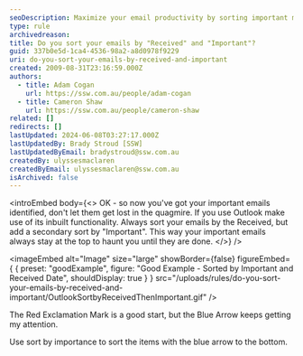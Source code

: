 ```yaml
---
seoDescription: Maximize your email productivity by sorting important messages received at the top with Outlook's built-in functionality.
type: rule
archivedreason:
title: Do you sort your emails by "Received" and "Important"?
guid: 337b0e5d-1ca4-4536-98a2-a8d0978f9229
uri: do-you-sort-your-emails-by-received-and-important
created: 2009-08-31T23:16:59.000Z
authors:
  - title: Adam Cogan
    url: https://ssw.com.au/people/adam-cogan
  - title: Cameron Shaw
    url: https://ssw.com.au/people/cameron-shaw
related: []
redirects: []
lastUpdated: 2024-06-08T03:27:17.000Z
lastUpdatedBy: Brady Stroud [SSW]
lastUpdatedByEmail: bradystroud@ssw.com.au
createdBy: ulyssesmaclaren
createdByEmail: ulyssesmaclaren@ssw.com.au
isArchived: false
---
```


<introEmbed
  body={<>
OK - so now you've got your important emails identified, don't let them get lost in the quagmire. If you use Outlook make use of its inbuilt functionality. Always sort your emails by the Received, but add a secondary sort by "Important". This way your important emails always stay at the top to haunt you until they are done.
  </>}
/>

<imageEmbed
  alt="Image"
  size="large"
  showBorder={false}
  figureEmbed={ {
    preset: "goodExample",
    figure: "Good Example - Sorted by Important and Received Date",
    shouldDisplay: true
  } }
  src="/uploads/rules/do-you-sort-your-emails-by-received-and-important/OutlookSortbyReceivedThenImportant.gif"
/>


The Red Exclamation Mark is a good start, but the Blue Arrow keeps getting my attention.

Use sort by importance to sort the items with the blue arrow to the bottom.
